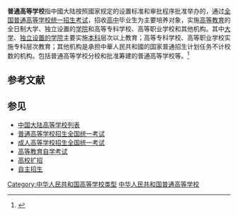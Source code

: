 {{For|中国的高等教育|中华人民共和国高等教育}}
{{For|中国现有的高等院校|中国大陆高等学校列表}}
{{中国教育}}
'''普通高等学校'''指中國大陆按照國家规定的设置标准和审批程序批准举办的，通过[[全国普通高等学校统一招生考试|全国普通高等学校统一招生考试]]，招收[[高中|高中]]毕业生为主要培养对象，实施[[高等教育|高等教育]]的全日制大学、独立设置的[[学院|学院]]和高等专科学校、高等职业学校和其他机构。其中[[大学|大学]]、[[独立学院|独立设置的学院]]主要实施[[本科|本科]]层次以上教育；高等专科学校、高等职业学校实施专科层次教育；其他机构是承担中華人民共和國的国家普通招生计划任务不计校数的机构。包括普通高等学校分校和批准筹建的普通高等学校等。<ref>{{Cite web|title=普通高等学校设置暂行条例 - 中华人民共和国教育部政府门户网站|url=http://www.moe.gov.cn/s78/A02/zfs__left/s5911/moe_620/tnull_3134.html|accessdate=2020-02-28|work=www.moe.gov.cn|archive-date=2020-12-01|archive-url=https://web.archive.org/web/20201201163942/http://www.moe.gov.cn/s78/A02/zfs__left/s5911/moe_620/tnull_3134.html|dead-url=no}}</ref>

== 参考文献 ==
{{Reflist}}
== 参见 ==
{{Portal box|中华人民共和国|教育|大学}}
* [[中国大陆高等学校列表|中国大陆高等学校列表]]
* [[普通高等学校招生全国统一考试|普通高等学校招生全国统一考试]]
* [[成人高等学校招生全国统一考试|成人高等学校招生全国统一考试]]
* [[高等教育自学考试|高等教育自学考试]]
* [[高校扩招|高校扩招]]
* [[自主招生|自主招生]]

{{中国教育制度}}
[[Category:中华人民共和国高等学校类型|Category:中华人民共和国高等学校类型]]
[[Category:中华人民共和国普通高等学校|]]